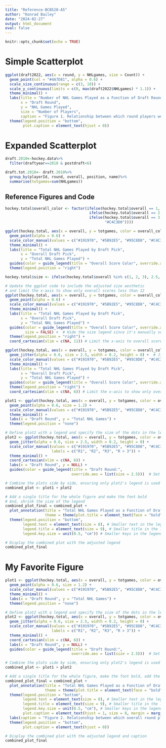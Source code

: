 ```yaml
---
title: "Reference-BCB520-A5"
author: "Konrad Bailey"
date: "2024-02-27"
output: html_document
eval: false
---
```


```r
knitr::opts_chunk$set(echo = TRUE)
```

# Simple Scatterplot


```r
ggplot(draft2022, aes(x = round, y = NHLgames, size = Count)) +
  geom_point(col = "#4A7D81", alpha = 0.6) +
  scale_size_continuous(range = c(3, 10)) +
  scale_y_continuous(limits = c(0, max(draft2022$NHLgames) * 1.1)) +
  theme_minimal() +
  labs(title = "Number of NHL Games Played as a Function of Draft Round",
       x = "Draft Round",
       y = "NHL Games Played",
       size = "Number of Players",
       caption = "Figure 1. Relationship between which round players were drafted\nand the number of games they played in. Key: Draft Round.\nValue: NHL Games Played. Marks: dots. Channels: position and size of dots.") +
  theme(legend.position = "bottom",
        plot.caption = element_text(hjust = 0))
```

# Expanded Scatterplot


```r
draft.2018<-hockey.data%>%
  filter(draftyear==2018 & postdraft<6) 

draft.tot.2018<- draft.2018%>%
  group_by(playerId, round, overall, position, name)%>%
  summarise(totgames=sum(NHLgames))
```


## Reference Figures and Code

```r
hockey.total$overall_color <- factor(ifelse(hockey.total$overall == 1, "#191970",
                                      ifelse(hockey.total$overall == 2, "#5B92E5",
                                      ifelse(hockey.total$overall == 3, "#95C8D8",
                                             "#C4C3D0"))))

ggplot(hockey.total, aes(x = overall, y = totgames, color = overall_color)) +
  geom_point(alpha = 0.6) +
  scale_color_manual(values = c("#191970", "#5B92E5", "#95C8D8", "#C4C3D0")) +
  theme_minimal() +
  labs(title = "Total NHL Games Played by Draft Pick",
       x = "Overall Draft Pick",
       y = "Total NHL Games Played") +
  guides(color = guide_legend(title = "Overall Score Color", override.aes = list(alpha = 1))) +
  theme(legend.position = "right")
```


```r
hockey.total$size <- ifelse(hockey.total$overall %in% c(1, 2, 3), 2.5, 1)  # Increase size for 1, 2, 3; decrease for others

# Update the ggplot code to include the adjusted size aesthetic
# and limit the x-axis to show only overall scores less than 12
ggplot(hockey.total, aes(x = overall, y = totgames, color = overall_color, size = I(size))) +
  geom_point(alpha = 0.6) +
  scale_color_manual(values = c("#191970", "#5B92E5", "#95C8D8", "#C4C3D0")) +
  theme_minimal() +
  labs(title = "Total NHL Games Played by Draft Pick",
       x = "Overall Draft Pick",
       y = "Total NHL Games Played") +
  guides(color = guide_legend(title = "Overall Score Color", override.aes = list(alpha = 1)),
         size = FALSE) +  # Hide the size legend since it's manually set
  theme(legend.position = "right") +
  coord_cartesian(xlim = c(NA, 11)) # Limit the x-axis to overall scores less than 12
```

```r
ggplot(hockey.total, aes(x = overall, y = totgames, color = overall_color)) +
  geom_jitter(alpha = 0.6, size = 2.5, width = 0.2, height = 0) +  # Jitter dots with specified size
  scale_color_manual(values = c("#191970", "#5B92E5", "#95C8D8", "#C4C3D0")) +
  theme_minimal() +
  labs(title = "Total NHL Games Played by Draft Pick",
       x = "Overall Draft Pick",
       y = "Total NHL Games Played") +
  guides(color = guide_legend(title = "Overall Score Color", override.aes = list(alpha = 1))) +
  theme(legend.position = "right") +
  coord_cartesian(xlim = c(NA, 6)) # Limit the x-axis to show only overall scores less than 7
```

```r
plot1 <- ggplot(hockey.total, aes(x = overall, y = totgames, color = overall_color)) +
  geom_point(alpha = 0.6, size = 1.2) +
  scale_color_manual(values = c("#191970", "#5B92E5", "#95C8D8", "#C4C3D0")) +
  theme_minimal() +
  labs(x = "Draft Round", y = "Total NHL Games") +
  theme(legend.position = "none")

# Define plot2 with a legend and specify the size of the dots in the legend
plot2 <- ggplot(hockey.total, aes(x = overall, y = totgames, color = overall_color)) +
  geom_jitter(alpha = 0.6, size = 2.5, width = 0.2, height = 0) +
  scale_color_manual(values = c("#191970", "#5B92E5", "#95C8D8", "#C4C3D0"),
                     labels = c("R1", "R2", "R3", "R > 3")) +
  theme_minimal() +
  coord_cartesian(xlim = c(NA, 6)) +
  labs(x = "Draft Round", y = NULL) +
  guides(color = guide_legend(title = "Draft Round:",
                              override.aes = list(size = 2.5)))  # Set the size of dots in the legend

# Combine the plots side by side, ensuring only plot2's legend is used
combined_plot <- plot1 + plot2

# Add a single title for the whole figure and make the font bold
# And, shrink the size of the legend
combined_plot_final = combined_plot + 
  plot_annotation(title = "Total NHL Games Played as a Function of Draft Round", 
                  theme = theme(plot.title = element_text(face = "bold"))) +
  theme(legend.position = "bottom",
        legend.text = element_text(size = 8), # Smaller text in the legend
        legend.title = element_text(size = 9), # Smaller title in the legend
        legend.key.size = unit(0.5, "cm")) # Smaller keys in the legend

# Display the combined plot with the adjusted legend
combined_plot_final
```




# My Favorite Figure

```r
plot1 <- ggplot(hockey.total, aes(x = overall, y = totgames, color = overall_color)) +
  geom_point(alpha = 0.6, size = 1.2) +
  scale_color_manual(values = c("#191970", "#5B92E5", "#95C8D8", "#C4C3D0")) +
  theme_minimal() +
  labs(x = "Draft Round", y = "Total NHL Games") +
  theme(legend.position = "none")

# Define plot2 with a legend and specify the size of the dots in the legend
plot2 <- ggplot(hockey.total, aes(x = overall, y = totgames, color = overall_color)) +
  geom_jitter(alpha = 0.6, size = 2.5, width = 0.2, height = 0) +
  scale_color_manual(values = c("#191970", "#5B92E5", "#95C8D8", "#C4C3D0"),
                     labels = c("R1", "R2", "R3", "R > 3")) +
  theme_minimal() +
  coord_cartesian(xlim = c(NA, 6)) +
  labs(x = "Draft Round", y = NULL) +
  guides(color = guide_legend(title = "Draft Round:",
                              override.aes = list(size = 2.5)))  # Set the size of dots in the legend

# Combine the plots side by side, ensuring only plot2's legend is used
combined_plot <- plot1 + plot2

# Add a single title for the whole figure, make the font bold, add the detailed caption, and align the caption to the right
combined_plot_final = combined_plot + 
  plot_annotation(title = "Total NHL Games Played as a Function of Draft Round", 
                  theme = theme(plot.title = element_text(face = "bold"))) +
  theme(legend.position = "bottom",
        legend.text = element_text(size = 8), # Smaller text in the legend
        legend.title = element_text(size = 9), # Smaller title in the legend
        legend.key.size = unit(0.5, "cm"), # Smaller keys in the legend
        plot.caption = element_text(hjust = 1, size = 8, margin = margin(t = 10))) + # Right-align caption, adjust size, and add top margin
  labs(caption = "Figure 2. Relationship between which overall round players \nwere drafted and the total number of games they played \nin. The first plot displays all draft rounds present in the data. \nThe second plot zooms in on the same data, displaying \nthe first six draft rounds. Key: Overall Draft Round. Value: \nTotal NHL Games Played. Marks: dots. Channel: color.") +
  theme(legend.position = "bottom",
        plot.caption = element_text(hjust = 0))

# Display the combined plot with the adjusted legend and caption
combined_plot_final
```